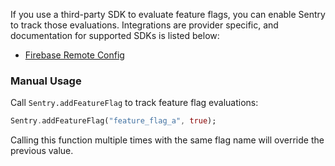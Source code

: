 If you use a third-party SDK to evaluate feature flags, you can enable Sentry to track those evaluations. Integrations are provider specific, and documentation for supported SDKs is listed below:

- [Firebase Remote Config](/platforms/dart/configuration/integrations/firebase-remote-config/)

### Manual Usage

Call `Sentry.addFeatureFlag` to track feature flag evaluations:

```dart
Sentry.addFeatureFlag("feature_flag_a", true);
```

Calling this function multiple times with the same flag name will override the previous value.
